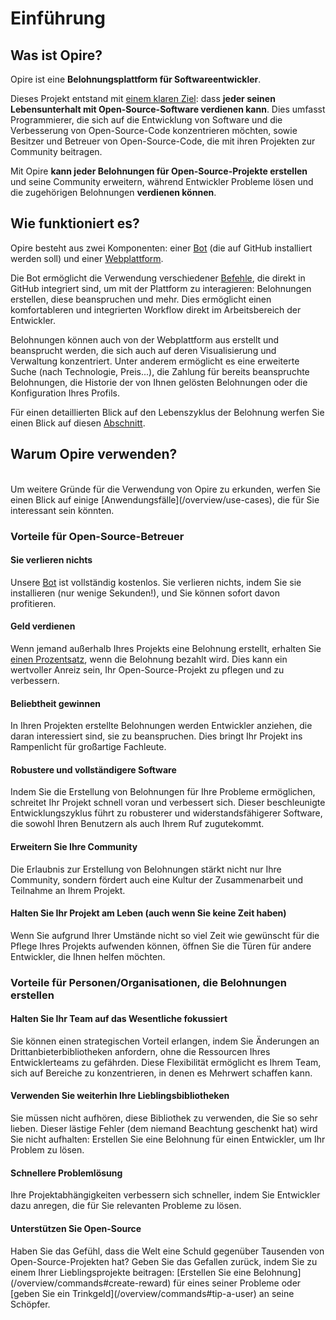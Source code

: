 
# Einführung

## Was ist Opire?

Opire ist eine **Belohnungsplattform für Softwareentwickler**.

Dieses Projekt entstand mit <u>einem klaren Ziel</u>: dass **jeder seinen Lebensunterhalt mit Open-Source-Software verdienen kann**. Dies umfasst Programmierer, die sich auf die Entwicklung von Software und die Verbesserung von Open-Source-Code konzentrieren möchten, sowie Besitzer und Betreuer von Open-Source-Code, die mit ihren Projekten zur Community beitragen.

Mit Opire **kann jeder Belohnungen für Open-Source-Projekte erstellen** und seine Community erweitern, während Entwickler Probleme lösen und die zugehörigen Belohnungen **verdienen können**.

## Wie funktioniert es?

Opire besteht aus zwei Komponenten: einer [Bot](/overview/install-bot) (die auf GitHub installiert werden soll) und einer [Webplattform](https://app.opire.dev).

Die Bot ermöglicht die Verwendung verschiedener [Befehle](/overview/commands), die direkt in GitHub integriert sind, um mit der Plattform zu interagieren: Belohnungen erstellen, diese beanspruchen und mehr. Dies ermöglicht einen komfortableren und integrierten Workflow direkt im Arbeitsbereich der Entwickler.

Belohnungen können auch von der Webplattform aus erstellt und beansprucht werden, die sich auch auf deren Visualisierung und Verwaltung konzentriert. Unter anderem ermöglicht es eine erweiterte Suche (nach Technologie, Preis...), die Zahlung für bereits beanspruchte Belohnungen, die Historie der von Ihnen gelösten Belohnungen oder die Konfiguration Ihres Profils.

Für einen detaillierten Blick auf den Lebenszyklus der Belohnung werfen Sie einen Blick auf diesen [Abschnitt](/rewards/lifecycle).

## Warum Opire verwenden?

<br/>
<InfoPanel>Um weitere Gründe für die Verwendung von Opire zu erkunden, werfen Sie einen Blick auf einige [Anwendungsfälle](/overview/use-cases), die für Sie interessant sein könnten.</InfoPanel>

### Vorteile für Open-Source-Betreuer

#### Sie verlieren nichts
<DimmedText>Unsere [Bot](/overview/install-bot) ist vollständig kostenlos. Sie verlieren nichts, indem Sie sie installieren (nur wenige Sekunden!), und Sie können sofort davon profitieren.</DimmedText>

#### Geld verdienen
<DimmedText>Wenn jemand außerhalb Ihres Projekts eine Belohnung erstellt, erhalten Sie [einen Prozentsatz](/rewards/pricing#percentage-for-code-owner), wenn die Belohnung bezahlt wird. Dies kann ein wertvoller Anreiz sein, Ihr Open-Source-Projekt zu pflegen und zu verbessern.</DimmedText>

#### Beliebtheit gewinnen
<DimmedText>In Ihren Projekten erstellte Belohnungen werden Entwickler anziehen, die daran interessiert sind, sie zu beanspruchen. Dies bringt Ihr Projekt ins Rampenlicht für großartige Fachleute.</DimmedText>

#### Robustere und vollständigere Software
<DimmedText>Indem Sie die Erstellung von Belohnungen für Ihre Probleme ermöglichen, schreitet Ihr Projekt schnell voran und verbessert sich. Dieser beschleunigte Entwicklungszyklus führt zu robusterer und widerstandsfähigerer Software, die sowohl Ihren Benutzern als auch Ihrem Ruf zugutekommt.</DimmedText>

#### Erweitern Sie Ihre Community
<DimmedText>Die Erlaubnis zur Erstellung von Belohnungen stärkt nicht nur Ihre Community, sondern fördert auch eine Kultur der Zusammenarbeit und Teilnahme an Ihrem Projekt.</DimmedText>

#### Halten Sie Ihr Projekt am Leben (auch wenn Sie keine Zeit haben)
<DimmedText>Wenn Sie aufgrund Ihrer Umstände nicht so viel Zeit wie gewünscht für die Pflege Ihres Projekts aufwenden können, öffnen Sie die Türen für andere Entwickler, die Ihnen helfen möchten.</DimmedText>

### Vorteile für Personen/Organisationen, die Belohnungen erstellen

#### Halten Sie Ihr Team auf das Wesentliche fokussiert
<DimmedText>
Sie können einen strategischen Vorteil erlangen, indem Sie Änderungen an Drittanbieterbibliotheken anfordern, ohne die Ressourcen Ihres Entwicklerteams zu gefährden. Diese Flexibilität ermöglicht es Ihrem Team, sich auf Bereiche zu konzentrieren, in denen es Mehrwert schaffen kann.
</DimmedText>

#### Verwenden Sie weiterhin Ihre Lieblingsbibliotheken
<DimmedText>
Sie müssen nicht aufhören, diese Bibliothek zu verwenden, die Sie so sehr lieben. Dieser lästige Fehler (dem niemand Beachtung geschenkt hat) wird Sie nicht aufhalten: Erstellen Sie eine Belohnung für einen Entwickler, um Ihr Problem zu lösen.
</DimmedText>

#### Schnellere Problemlösung
<DimmedText>
Ihre Projektabhängigkeiten verbessern sich schneller, indem Sie Entwickler dazu anregen, die für Sie relevanten Probleme zu lösen.
</DimmedText>

#### Unterstützen Sie Open-Source
<DimmedText>
Haben Sie das Gefühl, dass die Welt eine Schuld gegenüber Tausenden von Open-Source-Projekten hat? Geben Sie das Gefallen zurück, indem Sie zu einem Ihrer Lieblingsprojekte beitragen: [Erstellen Sie eine Belohnung](/overview/commands#create-reward) für eines seiner Probleme oder [geben Sie ein Trinkgeld](/overview/commands#tip-a-user) an seine Schöpfer.
</DimmedText>
